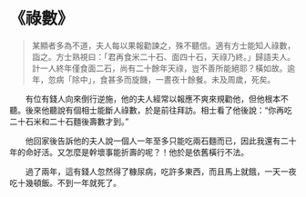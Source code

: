 # 《祿數》

> 某顯者多為不道，夫人每以果報勸諫之，殊不聽信。適有方士能知人祿數，詣之。方士熟視曰：「君再食米二十石、面四十石，天祿乃終。」歸語夫人。計一人終年僅食面二石，尚有二十餘年天祿，豈不善所能絕耶？橫如故。逾年，忽病「除中」，食甚多而旋饑，一晝夜十餘餐。未及周歲，死矣。

&emsp;&emsp;有位有錢人向來倒行逆施，他的夫人經常以報應不爽來規勸他，但他根本不聽。後來他聽說有個相士能斷人祿數，於是前往拜訪。相士看了他後說：“你再吃二十石米和二十石麵後壽數才到。”

&emsp;&emsp;他回家後告訴他的夫人說一個人一年至多只能吃兩石麵而已，因此我還有二十年的命好活。又怎麼是幹壞事能折壽的呢？！他於是依舊橫行不法。

&emsp;&emsp;過了兩年，這有錢人忽然得了糠尿病，吃許多東西，而且馬上就餓，一天一夜吃十幾頓飯。不到一年就死了。
